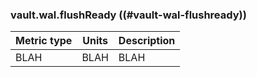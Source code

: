 ### vault.wal.flushReady ((#vault-wal-flushready))

Metric type | Units | Description
----------- | ----- | -----------
BLAH     | BLAH    | BLAH